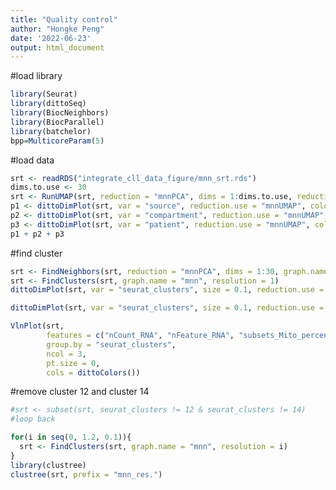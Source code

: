 ```yaml
---
title: "Quality control"
author: "Hongke Peng"
date: '2022-06-23'
output: html_document
---
```


#load library
```r
library(Seurat)
library(dittoSeq)
library(BiocNeighbors)
library(BiocParallel)
library(batchelor)
bpp=MulticoreParam(5)
```

#load data
```r
srt <- readRDS("integrate_cll_data_figure/mnn_srt.rds")
dims.to.use <- 30
srt <- RunUMAP(srt, reduction = "mnnPCA", dims = 1:dims.to.use, reduction.name = "mnnUMAP", reduction.key = "mnnUMAP_")
p1 <- dittoDimPlot(srt, var = "source", reduction.use = "mnnUMAP", color.panel = dittoColors()[1:2], do.raster = T, size = 0.1)
p2 <- dittoDimPlot(srt, var = "compartment", reduction.use = "mnnUMAP", color.panel = dittoColors()[3:4], do.raster = T, size = 0.1)
p3 <- dittoDimPlot(srt, var = "patient", reduction.use = "mnnUMAP", color.panel = dittoColors()[4:12], do.raster = T, size = 0.1)
p1 + p2 + p3
```

#find cluster
```r
srt <- FindNeighbors(srt, reduction = "mnnPCA", dims = 1:30, graph.name = "mnn")
srt <- FindClusters(srt, graph.name = "mnn", resolution = 1)
dittoDimPlot(srt, var = "seurat_clusters", size = 0.1, reduction.use = "mnnUMAP", do.label = T, labels.size = 3)
```

```r
dittoDimPlot(srt, var = "seurat_clusters", size = 0.1, reduction.use = "mnnUMAP", split.by = "compartment")
```

```r
VlnPlot(srt,
        features = c("nCount_RNA", "nFeature_RNA", "subsets_Mito_percent", "S.Score", "G2M.Score","rna_TOX","rna_CD3E", "rna_CD4", "rna_CD8A", "rna_MS4A1", "rna_TCL1A","rna_GNLY"),
        group.by = "seurat_clusters",
        ncol = 3, 
        pt.size = 0, 
        cols = dittoColors())
```

#remove cluster 12 and cluster 14
```r
#srt <- subset(srt, seurat_clusters != 12 & seurat_clusters != 14)
#loop back
```


```r
for(i in seq(0, 1.2, 0.1)){
  srt <- FindClusters(srt, graph.name = "mnn", resolution = i)
}
library(clustree)
clustree(srt, prefix = "mnn_res.")
```






























































